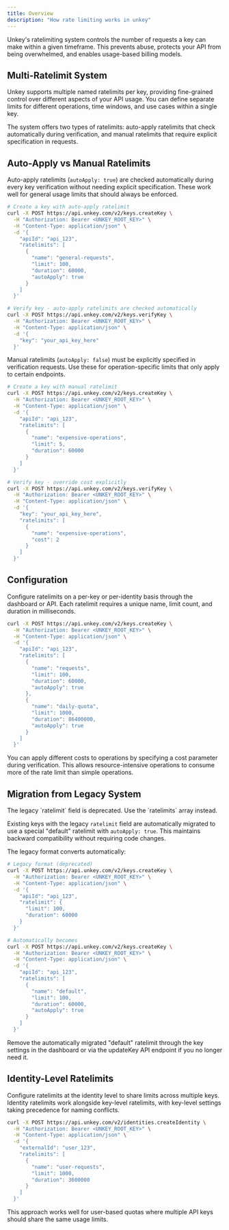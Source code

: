 ```yaml
---
title: Overview
description: "How rate limiting works in unkey"
---
```


Unkey's ratelimiting system controls the number of requests a key can make within a given timeframe. This prevents abuse, protects your API from being overwhelmed, and enables usage-based billing models.

## Multi-Ratelimit System

Unkey supports multiple named ratelimits per key, providing fine-grained control over different aspects of your API usage. You can define separate limits for different operations, time windows, and use cases within a single key.

The system offers two types of ratelimits: auto-apply ratelimits that check automatically during verification, and manual ratelimits that require explicit specification in requests.

## Auto-Apply vs Manual Ratelimits

Auto-apply ratelimits (`autoApply: true`) are checked automatically during every key verification without needing explicit specification. These work well for general usage limits that should always be enforced.

```bash
# Create a key with auto-apply ratelimit
curl -X POST https://api.unkey.com/v2/keys.createKey \
  -H "Authorization: Bearer <UNKEY_ROOT_KEY>" \
  -H "Content-Type: application/json" \
  -d '{
    "apiId": "api_123",
    "ratelimits": [
      {
        "name": "general-requests",
        "limit": 100,
        "duration": 60000,
        "autoApply": true
      }
    ]
  }'
```

```bash
# Verify key - auto-apply ratelimits are checked automatically
curl -X POST https://api.unkey.com/v2/keys.verifyKey \
  -H "Authorization: Bearer <UNKEY_ROOT_KEY>" \
  -H "Content-Type: application/json" \
  -d '{
    "key": "your_api_key_here"
  }'
```

Manual ratelimits (`autoApply: false`) must be explicitly specified in verification requests. Use these for operation-specific limits that only apply to certain endpoints.

```bash
# Create a key with manual ratelimit
curl -X POST https://api.unkey.com/v2/keys.createKey \
  -H "Authorization: Bearer <UNKEY_ROOT_KEY>" \
  -H "Content-Type: application/json" \
  -d '{
    "apiId": "api_123",
    "ratelimits": [
      {
        "name": "expensive-operations",
        "limit": 5,
        "duration": 60000
      }
    ]
  }'
```

```bash
# Verify key - override cost explicitly
curl -X POST https://api.unkey.com/v2/keys.verifyKey \
  -H "Authorization: Bearer <UNKEY_ROOT_KEY>" \
  -H "Content-Type: application/json" \
  -d '{
    "key": "your_api_key_here",
    "ratelimits": [
      {
        "name": "expensive-operations",
        "cost": 2
      }
    ]
  }'
```

## Configuration

Configure ratelimits on a per-key or per-identity basis through the dashboard or API. Each ratelimit requires a unique name, limit count, and duration in milliseconds.

```bash
curl -X POST https://api.unkey.com/v2/keys.createKey \
  -H "Authorization: Bearer <UNKEY_ROOT_KEY>" \
  -H "Content-Type: application/json" \
  -d '{
    "apiId": "api_123",
    "ratelimits": [
      {
        "name": "requests",
        "limit": 100,
        "duration": 60000,
        "autoApply": true
      },
      {
        "name": "daily-quota",
        "limit": 1000,
        "duration": 86400000,
        "autoApply": true
      }
    ]
  }'
```

You can apply different costs to operations by specifying a cost parameter during verification. This allows resource-intensive operations to consume more of the rate limit than simple operations.

## Migration from Legacy System

<Note>
The legacy `ratelimit` field is deprecated. Use the `ratelimits` array instead.
</Note>

Existing keys with the legacy `ratelimit` field are automatically migrated to use a special "default" ratelimit with `autoApply: true`. This maintains backward compatibility without requiring code changes.

The legacy format converts automatically:

```bash
# Legacy format (deprecated)
curl -X POST https://api.unkey.com/v2/keys.createKey \
  -H "Authorization: Bearer <UNKEY_ROOT_KEY>" \
  -H "Content-Type: application/json" \
  -d '{
    "apiId": "api_123",
    "ratelimit": {
      "limit": 100,
      "duration": 60000
    }
  }'

# Automatically becomes
curl -X POST https://api.unkey.com/v2/keys.createKey \
  -H "Authorization: Bearer <UNKEY_ROOT_KEY>" \
  -H "Content-Type: application/json" \
  -d '{
    "apiId": "api_123",
    "ratelimits": [
      {
        "name": "default",
        "limit": 100,
        "duration": 60000,
        "autoApply": true
      }
    ]
  }'
```

Remove the automatically migrated "default" ratelimit through the key settings in the dashboard or via the updateKey API endpoint if you no longer need it.

## Identity-Level Ratelimits

Configure ratelimits at the identity level to share limits across multiple keys. Identity ratelimits work alongside key-level ratelimits, with key-level settings taking precedence for naming conflicts.

```bash
curl -X POST https://api.unkey.com/v2/identities.createIdentity \
  -H "Authorization: Bearer <UNKEY_ROOT_KEY>" \
  -H "Content-Type: application/json" \
  -d '{
    "externalId": "user_123",
    "ratelimits": [
      {
        "name": "user-requests",
        "limit": 1000,
        "duration": 3600000
      }
    ]
  }'
```

This approach works well for user-based quotas where multiple API keys should share the same usage limits.
